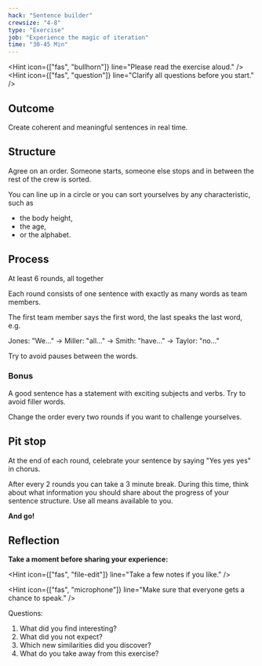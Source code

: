 ```yaml
---
hack: "Sentence builder"
crewsize: "4-8"
type: "Exercise"
job: "Experience the magic of iteration"
time: "30-45 Min"
---
```


<Hint icon={["fas", "bullhorn"]} line="Please read the exercise aloud." />
<Hint
  icon={["fas", "question"]}
  line="Clarify all questions before you start."
/>

## Outcome

Create coherent and meaningful sentences in real time.

## Structure

Agree on an order. Someone starts, someone else stops and in between the rest of the crew is sorted.

You can line up in a circle or you can sort yourselves by any characteristic, such as

- the body height,
- the age,
- or the alphabet.

## Process

At least 6 rounds, all together

Each round consists of one sentence with exactly as many words as team members.

The first team member says the first word, the last speaks the last word, e.g.

Jones: "We..." →
Miller: "all..." →
Smith: "have..." →
Taylor: "no..."

Try to avoid pauses between the words.

### Bonus

A good sentence has a statement with exciting subjects and verbs. Try to avoid filler words.

Change the order every two rounds if you want to challenge yourselves.

## Pit stop

At the end of each round, celebrate your sentence by saying "Yes yes yes" in chorus.

After every 2 rounds you can take a 3 minute break. During this time, think about what information you should share about the progress of your sentence structure. Use all means available to you.

**And go!**

## Reflection

**Take a moment before sharing your experience:**

<Hint icon={["fas", "file-edit"]} line="Take a few notes if you like." />

<Hint
  icon={["fas", "microphone"]}
  line="Make sure that everyone gets a chance to speak."
/>

Questions:

1. What did you find interesting?
2. What did you not expect?
3. Which new similarities did you discover?
4. What do you take away from this exercise?
